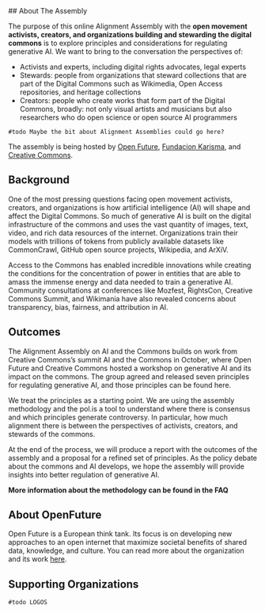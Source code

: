 
<BaseLayout pageTitle={pageTitle}>
<Markdown>
## About The Assembly

The purpose of this online Alignment Assembly with the **open movement activists, creators, and organizations building and stewarding the digital commons** is to explore principles and considerations for regulating generative AI. We want to bring to the conversation the perspectives of:

- Activists and experts, including digital rights advocates, legal experts
- Stewards: people from organizations that steward collections that are part of the Digital Commons such as Wikimedia, Open Access repositories, and heritage collections
- Creators: people who create works that form part of  the Digital Commons, broadly: not only visual artists and musicians but also researchers who do open science or open source AI programmers

```
#todo Maybe the bit about Alignment Assemblies could go here?
```

The assembly is being hosted by [Open Future](), [Fundacion Karisma](), and [Creative Commons]().

## Background

One of the most pressing questions facing open movement activists, creators, and organizations is how artificial intelligence (AI) will shape and affect the Digital Commons. So much of generative AI is built on the digital infrastructure of the commons and uses the vast quantity of images, text, video, and rich data resources of the internet. Organizations train their models with trillions of tokens from publicly available datasets like CommonCrawl, GitHub open source projects, Wikipedia, and ArXiV.

Access to the Commons has enabled incredible innovations while creating the conditions for the concentration of power in entities that are able to amass the immense energy and data needed to train a generative AI. Community consultations at conferences like Mozfest, RightsCon, Creative Commons Summit, and Wikimania have also revealed concerns about transparency, bias, fairness, and attribution in AI.

## Outcomes

The Alignment Assembly on AI and the Commons builds on work from Creative Commons’s summit AI and the Commons in October, where Open Future and Creative Commons hosted a workshop on generative AI and its impact on the commons. The group agreed and released seven principles for regulating generative AI, and those principles can be found here.

We treat the principles as a starting point. We are using the assembly methodology and the pol.is a tool to understand where there is consensus and which principles generate controversy. In particular, how much alignment there is between the perspectives of activists, creators, and stewards of the commons.

At the end of the process, we will produce a report with the outcomes of the assembly and a proposal for a refined set of principles. As the policy debate about the commons and AI develops, we hope the assembly will provide insights into better regulation of generative AI.

**More information about the methodology can be found in the FAQ**

## About OpenFuture

Open Future is a European think tank. Its focus is on developing new approaches to an open internet that maximize societal benefits of shared data, knowledge, and culture. You can read more about the organization and its work [here](https://openfuture.eu/about/).

## Supporting Organizations

```
#todo LOGOS
```

</Markdown>
</BaseLayout>